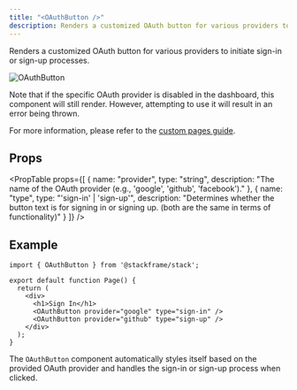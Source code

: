 ```yaml
---
title: "<OAuthButton />"
description: Renders a customized OAuth button for various providers to initiate sign-in or sign-up processes.
---
```


Renders a customized OAuth button for various providers to initiate sign-in or sign-up processes.

<div className="stack-white-image-showcase stack-50h">
  <img src="../imgs/oauth-button.png" alt="OAuthButton" className="stack-50h" />
</div>

Note that if the specific OAuth provider is disabled in the dashboard, this component will still render. However, attempting to use it will result in an error being thrown.

For more information, please refer to the [custom pages guide](../customization/custom-pages.mdx).

## Props

<PropTable
  props={[
    {
      name: "provider",
      type: "string",
      description: "The name of the OAuth provider (e.g., 'google', 'github', 'facebook')."
    },
    {
      name: "type",
      type: "'sign-in' | 'sign-up'",
      description: "Determines whether the button text is for signing in or signing up. (both are the same in terms of functionality)"
    }
  ]}
/>

## Example

```tsx
import { OAuthButton } from '@stackframe/stack';

export default function Page() {
  return (
    <div>
      <h1>Sign In</h1>
      <OAuthButton provider="google" type="sign-in" />
      <OAuthButton provider="github" type="sign-up" />
    </div>
  );
}

```

The `OAuthButton` component automatically styles itself based on the provided OAuth provider and handles the sign-in or sign-up process when clicked.
